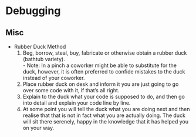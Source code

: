 # Debugging {#sec-code-debug .unnumbered}


## Misc {#sec-code-debug-misc .unnumbered}

-   Rubber Duck Method
    1.   Beg, borrow, steal, buy, fabricate or otherwise obtain a rubber duck (bathtub variety).  
        -   Note: In a pinch a coworker might be able to substitute for the duck, however, it is often preferred to confide mistakes to the duck instead of your coworker.
    2.   Place rubber duck on desk and inform it you are just going to go over some code with it, if that’s all right.
    3.    Explain to the duck what your code is supposed to do, and then go into detail and explain your code line by line.
    4.    At some point you will tell the duck what you are doing next and then realise that that is not in fact what you are actually doing. The duck will sit there serenely, happy in the knowledge that it has helped you on your way.
